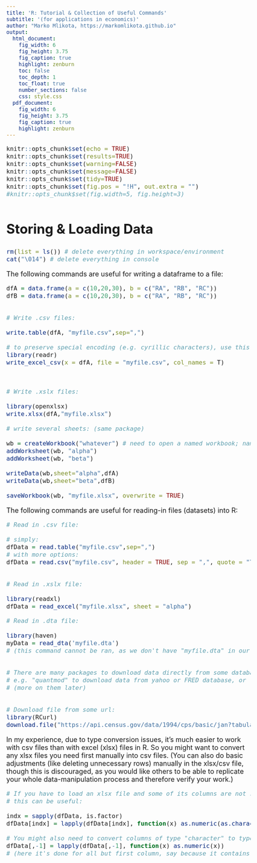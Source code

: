 ```yaml
---
title: 'R: Tutorial & Collection of Useful Commands'
subtitle: '(for applications in economics)'
author: "Marko Mlikota, https://markomlikota.github.io"
output:
  html_document: 
    fig_width: 6
    fig_height: 3.75
    fig_caption: true
    highlight: zenburn
    toc: false
    toc_depth: 1
    toc_float: true
    number_sections: false
    css: style.css
  pdf_document:
    fig_width: 6
    fig_height: 3.75
    fig_caption: true
    highlight: zenburn
---
```



<style type="text/css">
body, td {
   font-size: 18px;
}
code.r{
  font-size: 16px;
}
pre {
  font-size: 16px
}
h1 {
  font-size: 35px;
  margin: 60px 0px 30px 0px;
}
h2 {
  font-size: 25px;
}
#TOC {
  color: black; 
}

</style>

<script>
  var height=$('#primary').height(); // Calculate primary wrapper height
  $('#secondary').height(height); // Set the height it to sidebar
</script>




```r
knitr::opts_chunk$set(echo = TRUE)
knitr::opts_chunk$set(results=TRUE)
knitr::opts_chunk$set(warning=FALSE)
knitr::opts_chunk$set(message=FALSE)
knitr::opts_chunk$set(tidy=TRUE)
knitr::opts_chunk$set(fig.pos = "!H", out.extra = "")
#knitr::opts_chunk$set(fig.width=5, fig.height=3)
```


# Storing & Loading Data

```r

rm(list = ls()) # delete everything in workspace/environment
cat("\014")	# delete everything in console     


```

The following commands are useful for writing a dataframe to a file:

```r

dfA = data.frame(a = c(10,20,30), b = c("RA", "RB", "RC"))
dfB = data.frame(a = c(10,20,30), b = c("RA", "RB", "RC"))


# Write .csv files:

write.table(dfA, "myfile.csv",sep=",") 

# to preserve special encoding (e.g. cyrillic characters), use this:
library(readr)
write_excel_csv(x = dfA, file = "myfile.csv", col_names = T)



# Write .xslx files:

library(openxlsx)
write.xlsx(dfA,"myfile.xlsx")

# write several sheets: (same package)

wb = createWorkbook("whatever") # need to open a named workbook; name is irrelevant here
addWorksheet(wb, "alpha")
addWorksheet(wb, "beta")

writeData(wb,sheet="alpha",dfA)
writeData(wb,sheet="beta",dfB)

saveWorkbook(wb, "myfile.xlsx", overwrite = TRUE)


```

The following commands are useful for reading-in files (datasets) into R:

```r


# Read in .csv file:

# simply:
dfData = read.table("myfile.csv",sep=",")
# with more options:
dfData = read.csv("myfile.csv", header = TRUE, sep = ",", quote = "\"", dec = ",", fill = TRUE, comment.char = "", skip = 1, nrows = 4) 


# Read in .xslx file:

library(readxl)
dfData = read_excel("myfile.xlsx", sheet = "alpha") 

```

```r

# Read in .dta file:

library(haven)
myData = read_dta('myfile.dta') 
# (this command cannot be ran, as we don't have "myfile.dta" in our path)


# There are many packages to download data directly from some databases/websites.
# e.g. "quantmod" to download data from yahoo or FRED database, or "imfr" package for downloading data from IMF
# (more on them later)


# Download file from some url:
library(RCurl)
download.file("https://api.census.gov/data/1994/cps/basic/jan?tabulate=weight(PWCMPWGT)&col+PEEDUCA&row+PEMLR","./Data/1994jan",'libcurl')

```


In my experience, due to type conversion issues, it's much easier to work with csv files than with excel (xlsx) files in R. So you might want to convert any xlsx files you need first manually into csv files. (You can also do basic adjustments (like deleting unnecessary rows) manually in the xlsx/csv file, though this is discouraged, as you would like others to be able to replicate your whole data-manipulation process and therefore verify your work.)

```r

# If you have to load an xlsx file and some of its columns are not recognized as a numeric by R (but as a factor), 
# this can be useful:

indx = sapply(dfData, is.factor)
dfData[indx] = lapply(dfData[indx], function(x) as.numeric(as.character(x)))

# You might also need to convert columns of type "character" to type "numeric":
dfData[,-1] = lapply(dfData[,-1], function(x) as.numeric(x)) 
# (here it's done for all but first column, say because it contains a list of countrynames, which are supposed to be strings)

```

